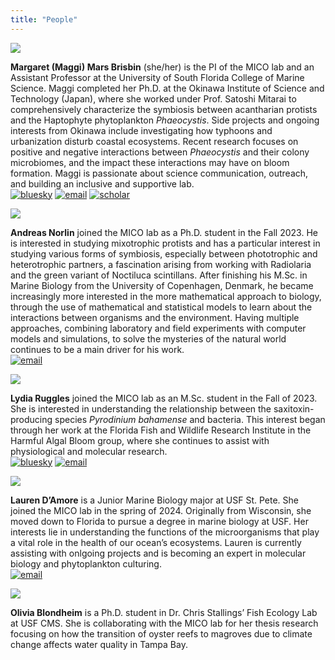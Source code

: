 ```yaml
---
title: "People"
---
```


::: {layout="[10,-2,30]" layout-valign="center"}
![](images/Maggi_headhex.png)



**Margaret (Maggi) Mars Brisbin** (she/her) is the PI of the MICO lab and an Assistant Professor at the University of South Florida College of Marine Science. Maggi completed her Ph.D. at the Okinawa Institute of Science and Technology (Japan), where she worked under Prof. Satoshi Mitarai to comprehensively characterize the symbiosis between acantharian protists and the Haptophyte phytoplankton *Phaeocystis*. Side projects and ongoing interests from Okinawa include investigating how typhoons and urbanization disturb coastal ecosystems. Recent research focuses on positive and negative interactions between *Phaeocystis* and their colony microbiomes, and the impact these interactions may have on bloom formation. Maggi is passionate about science communication, outreach, and building an inclusive and supportive lab.<br /> [![bluesky](images/Bluesky_Logo.png)](https://bsky.app/profile/margaretbrisbin.bsky.social) [![email](images/email.png)](mailto:mmarsbrisbin@usf.com) [![scholar](images/scholar.png)](https://scholar.google.com/citations?user=cx44qVMAAAAJ&hl=en&oi=ao)


:::

::: {layout="[10,-2,30]" layout-valign="center"}
![](images/andreas.png)

**Andreas Norlin** joined the MICO lab as a Ph.D. student in the Fall 2023. He is interested in studying mixotrophic protists and has a particular interest in studying various forms of symbiosis, especially between phototrophic and heterotrophic partners, a fascination arising from working with Radiolaria and the green variant of Noctiluca scintillans. After finishing his M.Sc. in Marine Biology from the University of Copenhagen, Denmark, he became increasingly more interested in the more mathematical approach to biology, through the use of mathematical and statistical models to learn about the interactions between organisms and the environment. Having multiple approaches, combining laboratory and field experiments with computer models and simulations, to solve the mysteries of the natural world continues to be a main driver for his work.<br />
[![email](images/email.png)](mailto:anorlin@usf.com)
:::

::: {layout="[10,-2,30]" layout-valign="center"}
![](images/lydia.png)

**Lydia Ruggles** joined the MICO lab as an M.Sc. student in the Fall of 2023. She is interested in understanding the relationship between the saxitoxin-producing species *Pyrodinium bahamense* and bacteria. This interest began through her work at the Florida Fish and Wildlife Research Institute in the Harmful Algal Bloom group, where she continues to assist with physiological and molecular research.<br />
[![bluesky](images/Bluesky_Logo.png)](https://bsky.app/profile/lydiaruggles.bsky.social)
[![email](images/email.png)](mailto:lruggles@usf.com)

:::

::: {layout="[10,-2,30]" layout-valign="center"}
![](images/lauren_headhex.png)

**Lauren D'Amore** is a Junior Marine Biology major at USF St. Pete. She joined the MICO lab in the spring of 2024. Originally from Wisconsin, she moved down to Florida to pursue a degree in marine biology at USF. Her interests lie in understanding the functions of the microorganisms that play a vital role in the health of our ocean’s ecosystems. Lauren is currently assisting with onlgoing projects and is becoming an expert in molecular biology and phytoplankton culturing.<br />
[![email](images/email.png)](mailto:damore24@usf.edu)

:::



::: {layout="[10,-2,30]" layout-valign="center"}
![](images/olivia_mangroves.png)

**Olivia Blondheim** is a Ph.D. student in Dr. Chris Stallings' Fish Ecology Lab at USF CMS. She is collaborating with the MICO lab for her thesis research focusing on how the transition of oyster reefs to magroves due to climate change affects water quality in Tampa Bay. 
:::
